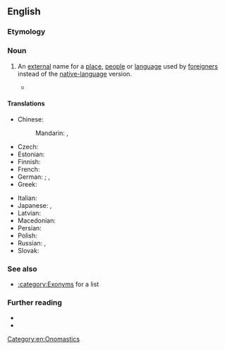 {{also|Exonym}}
==English==

===Etymology===
{{confix|en|exo|gloss1=outside|onym|gloss2=name}}

===Noun===
{{examples-right|* ''Moscow'' in English for the city called ''Moskva'' in Russian
* ''Charles'' in English for historical people called ''Karl'' or ''Carl'' in their Germanic languages}}
{{en-noun}}

# An [[external]] name for a [[place]], [[people]] or [[language]] used by [[foreigner]]s instead of the [[native language|native-language]] version.
#: {{syn|en|xenonym}}
#: {{ant|en|endonym|autonym}}
#* {{quote-web
|lang=en
|date=2019-01-04
|author=Sarah Zhang
|title=Why Mandarin Doesn’t Come From Chines
|work=The Atlantic
|url=https://www.theatlantic.com/science/archive/2019/01/where-does-mandarin-come/579073/
|passage=“Mandarin” is what linguists call an '''exonym''', an external name for a place, people, or language. And '''exonyms''' often tell of a history of how cultures met, fought, and interacted.}}

====Translations====
{{trans-top|name used by foreigners}}
* Chinese:
*: Mandarin: {{t|cmn|外來地名|sc=Hani}}, {{t|cmn|外来地名|tr=wàilái dìmíng|sc=Hani}}
* Czech: {{t+|cs|exonymum|n}}
* Estonian: {{t|et|eksonüüm}}
* Finnish: {{t+|fi|eksonyymi}}
* French: {{t+|fr|exonyme|m}}
* German: {{t|de|Fremdbezeichnung}}; {{q|specialist also}} {{t+|de|Exonym}}, {{t|de|Exonymon|n}}
* Greek: {{t+|el|εξώνυμο|n|sc=Grek}}
{{trans-mid}}
* Italian: {{t+|it|esonimo|m}}
* Japanese: {{t|ja|外名|tr=がいめい, gaimei}}, {{t|ja|エクソニム|tr=ekusonimu}}
* Latvian: {{t|lv|eksonīms|m}}
* Macedonian: {{t|mk|егзоним|m|tr=egzoním}}
* Persian: {{t|fa|نام خارجی|tr=nâm-e xâreji}}
* Polish: {{t+|pl|egzonim|m-in}}
* Russian: {{t+|ru|экзо́ним|m}}, {{t|ru|иноназва́ние|n}}
* Slovak: {{t|sk|exonymum|n}}
{{trans-bottom}}

===See also===
* [[:category:Exonyms]] for a list

===Further reading===
* {{pedia|lang=en}}
* {{R:OneLook}}

[[Category:en:Onomastics]]